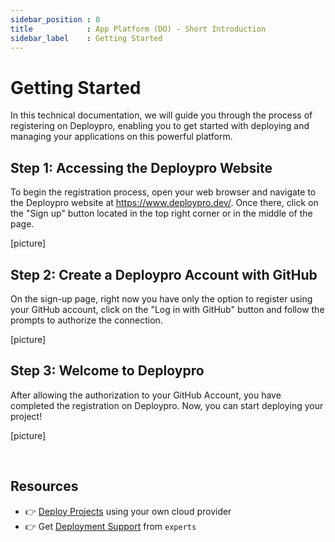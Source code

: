 ```yaml
---
sidebar_position : 0
title            : App Platform (DO) - Short Introduction 
sidebar_label    : Getting Started
---
```


# Getting Started

In this technical documentation, we will guide you through the process of registering on Deploypro, enabling you to get started with deploying and managing your applications on this powerful platform.

## Step 1: Accessing the Deploypro Website
To begin the registration process, open your web browser and navigate to the Deploypro website at https://www.deploypro.dev/. Once there, click on the "Sign up" button located in the top right corner or in the middle of the page.

[picture]

## Step 2: Create a Deploypro Account with GitHub
On the sign-up page, right now you have only the option to register using your GitHub account, click on the "Log in with GitHub" button and follow the prompts to authorize the connection.

[picture]

## Step 3: Welcome to Deploypro
After allowing the authorization to your GitHub Account, you have completed the registration on Deploypro. Now, you can start deploying your project!

[picture]

<br />

## Resources

- 👉 [Deploy Projects](https://deploypro.dev/) using your own cloud provider
- 👉 Get [Deployment Support](https://deploypro.dev/support/) from `experts` 
